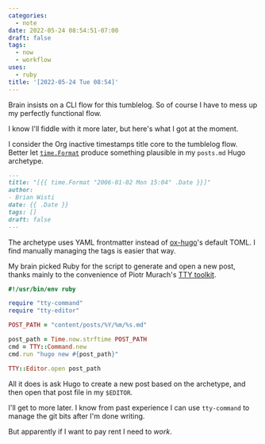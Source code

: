 ```yaml
---
categories:
  - note
date: 2022-05-24 08:54:51-07:00
draft: false
tags:
  - now
  - workflow
uses:
  - ruby
title: '[2022-05-24 Tue 08:54]'
---
```


Brain insists on a CLI flow for this tumblelog. So of course I have to mess up my perfectly functional flow.

I know I'll fiddle with it more later, but here's what I got at the moment.

I consider the Org inactive timestamps title core to the tumblelog flow. Better let
[`time.Format`][time-format] produce something plausible in my `posts.md` Hugo archetype.

```md
---
title: "[{{ time.Format "2006-01-02 Mon 15:04" .Date }}]"
author:
- Brian Wisti
date: {{ .Date }}
tags: []
draft: false
---
```

The archetype uses YAML frontmatter instead of [ox-hugo][ox-hugo]'s default
TOML. I find manually managing the tags is easier that way.

My brain picked Ruby for the script to generate and open a new post, thanks
mainly to the convenience of Piotr Murach's [TTY toolkit][tty-toolkit].

```ruby
#!/usr/bin/env ruby

require "tty-command"
require "tty-editor"

POST_PATH = "content/posts/%Y/%m/%s.md"

post_path = Time.now.strftime POST_PATH
cmd = TTY::Command.new
cmd.run "hugo new #{post_path}"

TTY::Editor.open post_path
```

All it does is ask Hugo to create a new post based on the archetype, and then
open that post file in my `$EDITOR`.

I'll get to more later. I know from past experience I can use `tty-command` to
manage the git bits after I'm done writing.

But apparently if I want to pay rent I need to *work*.

[ox-hugo]: https://ox-hugo.scripter.co
[time-format]: https://gohugo.io/functions/dateformat/
[tty-toolkit]: https://ttytoolkit.org
